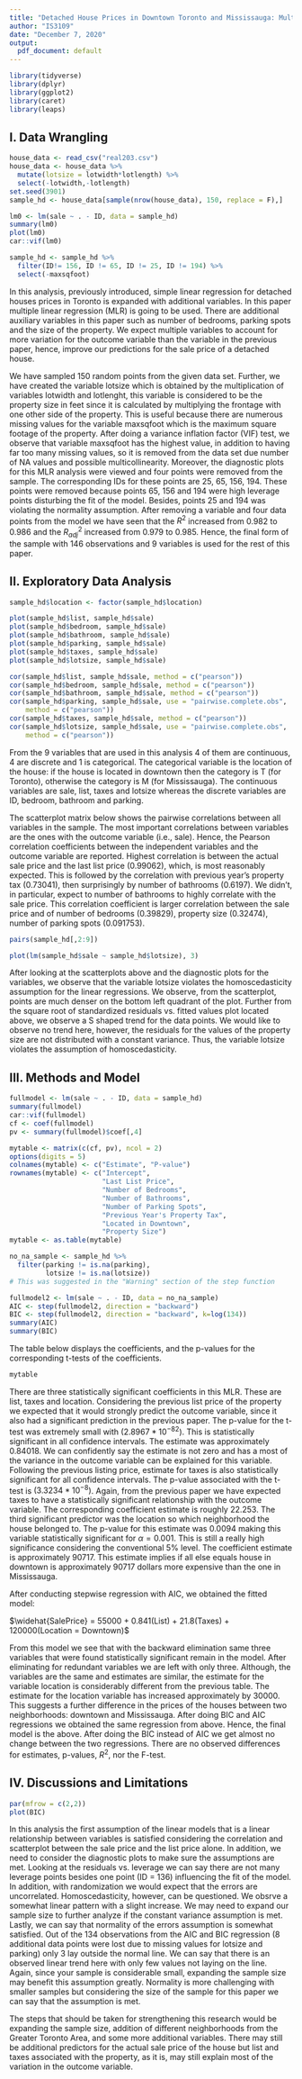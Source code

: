 ```yaml
---
title: "Detached House Prices in Downtown Toronto and Mississauga: Multiple Linear Regression"
author: "IS3109"
date: "December 7, 2020"
output:
  pdf_document: default
---
```

```r
library(tidyverse)
library(dplyr)
library(ggplot2)
library(caret)
library(leaps)
```

## I. Data Wrangling
```r
house_data <- read_csv("real203.csv")
house_data <- house_data %>% 
  mutate(lotsize = lotwidth*lotlength) %>% 
  select(-lotwidth,-lotlength)
set.seed(3901)
sample_hd <- house_data[sample(nrow(house_data), 150, replace = F),]

lm0 <- lm(sale ~ . - ID, data = sample_hd)
summary(lm0)
plot(lm0)
car::vif(lm0)

sample_hd <- sample_hd %>% 
  filter(ID!= 156, ID != 65, ID != 25, ID != 194) %>% 
  select(-maxsqfoot)
```

In this analysis, previously introduced, simple linear regression for detached houses prices in Toronto is expanded with additional variables. In this paper multiple linear regression (MLR) is going to be used. There are additional auxiliary variables in this paper such as number of bedrooms, parking spots and the size of the property. We expect multiple variables to account for more variation for the outcome variable than the variable in the previous paper, hence, improve our predictions for the sale price of a detached house. 

We have sampled 150 random points from the given data set. Further, we have created the variable lotsize which is obtained by the multiplication of variables lotwidth and lotlenght, this variable is considered to be the property size in feet since it is calculated by multiplying the frontage with one other side of the property. This is useful because there are numerous missing values for the variable maxsqfoot which is the maximum square footage of the property. After doing a variance inflation factor (VIF) test, we observe that variable maxsqfoot has the highest value, in addition to having far too many missing values, so it is removed from the data set due number of NA values and possible multicollinearity. Moreover, the diagnostic plots for this MLR analysis were viewed and four points were removed from the sample. The corresponding IDs for these points are 25, 65, 156, 194. These points were removed because points 65, 156 and 194 were high leverage points disturbing the fit of the model. Besides, points 25 and 194 was violating the normality assumption. After removing a variable and four data points from the model we have seen that the $R^2$ increased from 0.982 to 0.986 and the $R_{adj}^2$ increased from 0.979 to 0.985. Hence, the final form of the sample with 146 observations and 9 variables is used for the rest of this paper.

## II. Exploratory Data Analysis
```r
sample_hd$location <- factor(sample_hd$location)

plot(sample_hd$list, sample_hd$sale)
plot(sample_hd$bedroom, sample_hd$sale)
plot(sample_hd$bathroom, sample_hd$sale)
plot(sample_hd$parking, sample_hd$sale)
plot(sample_hd$taxes, sample_hd$sale)
plot(sample_hd$lotsize, sample_hd$sale)

cor(sample_hd$list, sample_hd$sale, method = c("pearson"))
cor(sample_hd$bedroom, sample_hd$sale, method = c("pearson"))
cor(sample_hd$bathroom, sample_hd$sale, method = c("pearson"))
cor(sample_hd$parking, sample_hd$sale, use = "pairwise.complete.obs", 
    method = c("pearson"))
cor(sample_hd$taxes, sample_hd$sale, method = c("pearson"))
cor(sample_hd$lotsize, sample_hd$sale, use = "pairwise.complete.obs",
    method = c("pearson"))
```

From the 9 variables that are used in this analysis 4 of them are continuous, 4 are discrete and 1 is categorical. The categorical variable is the location of the house: if the house is located in downtown then the category is T (for Toronto), otherwise the category is M (for Mississauga). The continuous variables are sale, list, taxes and lotsize whereas the discrete variables are ID, bedroom, bathroom and parking. 

The scatterplot matrix below shows the pairwise correlations between all variables in the sample. The most important correlations between variables are the ones with the outcome variable (i.e., sale). Hence, the Pearson correlation coefficients between the independent variables and the outcome variable are reported. Highest correlation is between the actual sale price and the last list price (0.99062), which, is most reasonably expected. This is followed by the correlation with previous year's property tax (0.73041), then surprisingly by number of bathrooms (0.6197). We didn't, in particular, expect to number of bathrooms to highly correlate with the sale price. This correlation coefficient is larger correlation between the sale price and of number of bedrooms (0.39829), property size (0.32474), number of parking spots (0.091753). 

```r
pairs(sample_hd[,2:9])
```



```r
plot(lm(sample_hd$sale ~ sample_hd$lotsize), 3)
```

After looking at the scatterplots above and the diagnostic plots for the variables, we observe that the variable lotsize violates the homoscedasticity assumption for the linear regressions. We observe, from the scatterplot, points are much denser on the bottom left quadrant of the plot. Further from the square root of standardized residuals vs. fitted values plot located above, we observe a S shaped trend for the data points. We would like to observe no trend here, however, the residuals for the values of the property size are not distributed with a constant variance. Thus, the variable lotsize violates the assumption of homoscedasticity.

## III. Methods and Model
```r
fullmodel <- lm(sale ~ . - ID, data = sample_hd)
summary(fullmodel)
car::vif(fullmodel)
cf <- coef(fullmodel)
pv <- summary(fullmodel)$coef[,4]

mytable <- matrix(c(cf, pv), ncol = 2)
options(digits = 5)
colnames(mytable) <- c("Estimate", "P-value")
rownames(mytable) <- c("Intercept",
                       "Last List Price",
                       "Number of Bedrooms",
                       "Number of Bathrooms",
                       "Number of Parking Spots",
                       "Previous Year's Property Tax",
                       "Located in Downtown",
                       "Property Size")
mytable <- as.table(mytable)

no_na_sample <- sample_hd %>% 
  filter(parking != is.na(parking),
         lotsize != is.na(lotsize)) 
# This was suggested in the "Warning" section of the step function

fullmodel2 <- lm(sale ~ . - ID, data = no_na_sample)
AIC <- step(fullmodel2, direction = "backward")
BIC <- step(fullmodel2, direction = "backward", k=log(134))
summary(AIC)
summary(BIC)
```

The table below displays the coefficients, and the p-values for the corresponding t-tests of the coefficients. 

```r
mytable
```

There are three statistically significant coefficients in this MLR. These are list, taxes and location. Considering the previous list price of the property we expected that it would strongly predict the outcome variable, since it also had a significant prediction in the previous paper. The p-value for the t-test was extremely small with $(2.8967 * 10^{-82})$. This is statistically significant in all confidence intervals. The estimate was approximately 0.84018. We can confidently say the estimate is not zero and has a most of the variance in the outcome variable can be explained for this variable. Following the previous listing price, estimate for taxes is also statistically significant for all confidence intervals. The p-value associated with the t-test is $(3.3234 * 10^{-8})$. Again, from the previous paper we have expected taxes to have a statistically significant relationship with the outcome variable. The corresponding coefficient estimate is roughly 22.253. The third significant predictor was the location so which neighborhood the house belonged to. The p-value for this estimate was 0.0094 making this variable statistically significant for $\alpha = 0.001$. This is still a really high significance considering the conventional 5% level. The coefficient estimate is approximately 90717. This estimate implies if all else equals house in downtown is approximately 90717 dollars more expensive than the one in Mississauga. 

After conducting stepwise regression with AIC, we obtained the fitted model: 

$\widehat{SalePrice} = 55000 + 0.841(List) + 21.8(Taxes) + 120000(Location = Downtown)$

From this model we see that with the backward elimination same three variables that were found statistically significant remain in the model. After eliminating for redundant variables we are left with only three. Although, the variables are the same and estimates are similar, the estimate for the variable location is considerably different from the previous table. The estimate for the location variable has increased approximately by 30000. This suggests a further difference in the prices of the houses between two neighborhoods: downtown and Mississauga. After doing BIC and AIC regressions we obtained the same regression from above. Hence, the final model is the above. After doing the BIC instead of AIC we get almost no change between the two regressions. There are no observed differences for estimates, p-values, $R^2$, nor the F-test.

## IV. Discussions and Limitations
```r
par(mfrow = c(2,2))
plot(BIC)
```

In this analysis the first assumption of the linear models that is a linear relationship between variables is satisfied considering the correlation and scatterplot between the sale price and the list price alone. In addition, we need to consider the diagnostic plots to make sure the assumptions are met. Looking at the residuals vs. leverage we can say there are not many leverage points besides one point (ID = 136) influencing the fit of the model. In addition, with randomization we would expect that the errors are uncorrelated. Homoscedasticity, however, can be questioned. We obsrve a somewhat linear pattern with a slight increase. We may need to expand our sample size to further analyze if the constant variance assumption is met. Lastly, we can say that normality of the errors assumption is somewhat satisfied. Out of the 134 observations from the AIC and BIC regression (8 additional data points were lost due to missing values for lotsize and parking) only 3 lay outside the normal line. We can say that there is an observed linear trend here with only few values not laying on the line. Again, since your sample is considerable small, expanding the sample size may benefit this assumption greatly. Normality is more challenging with smaller samples but considering the size of the sample for this paper we can say that the assumption is met. 

The steps that should be taken for strengthening this research would be expanding the sample size, addition of different neighborhoods from the Greater Toronto Area, and some more additional variables. There may still be additional predictors for the actual sale price of the house but list and taxes associated with the property, as it is, may still explain most of the variation in the outcome variable.

